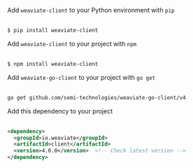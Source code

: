 
<Tabs groupId="languages">
<TabItem value="py" label="Python">

Add `weaviate-client` to your Python environment with `pip`<br/><br/>

```bash
$ pip install weaviate-client
```

</TabItem>
<TabItem value="js" label="JavaScript">

Add `weaviate-client` to your project with `npm`<br/><br/>

```bash
$ npm install weaviate-client
```

</TabItem>
<TabItem value="go" label="Go">

Add `weaviate-go-client` to your project with `go get`<br/><br/>

```bash
go get github.com/semi-technologies/weaviate-go-client/v4
```

</TabItem>
<TabItem value="java" label="Java">

Add this dependency to your project<br/><br/>

```xml
<dependency>
  <groupId>io.weaviate</groupId>
  <artifactId>client</artifactId>
  <version>4.0.0</version>  <!-- Check latest version -->
</dependency>
```

</TabItem>
</Tabs>
